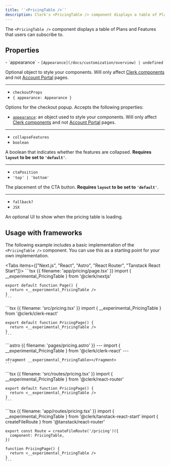```yaml
---
title: '`<PricingTable />`'
description: Clerk's <PricingTable /> component displays a table of Plans and Features that users can subscribe to.
---
```


The `<PricingTable />` component displays a table of Plans and Features that users can subscribe to.

## Properties

<Properties>
  - `appearance`
  - <code>[Appearance](/docs/customization/overview) | undefined</code>

  Optional object to style your components. Will only affect [Clerk components](/docs/components/overview) and not [Account Portal](/docs/account-portal/overview) pages.

  ---

  - `checkoutProps`
  - `{ appearance: Appearance }`

  Options for the checkout popup. Accepts the following properties:

  - [`appearance`](/docs/customization/overview): an object used to style your components. Will only affect [Clerk components](/docs/components/overview) and not [Account Portal](/docs/account-portal/overview) pages.

  ---

  - `collapseFeatures`
  - `boolean`

  A boolean that indicates whether the features are collapsed. **Requires `layout` to be set to `'default'`**.

  ---

  - `ctaPosition`
  - `'top' | 'bottom'`

  The placement of the CTA button. **Requires `layout` to be set to `'default'`**.

  ---

  - `fallback?`
  - `JSX`

  An optional UI to show when the pricing table is loading.
</Properties>

## Usage with frameworks

The following example includes a basic implementation of the `<PricingTable />` component. You can use this as a starting point for your own implementation.

<Tabs items={["Next.js", "React", "Astro", "React Router", "Tanstack React Start"]}>
  <Tab>
    ```tsx {{ filename: 'app/pricing/page.tsx' }}
    import { __experimental_PricingTable } from '@clerk/nextjs'

    export default function Page() {
      return <__experimental_PricingTable />
    }
    ```
  </Tab>

  <Tab>
    ```tsx {{ filename: 'src/pricing.tsx' }}
    import { __experimental_PricingTable } from '@clerk/clerk-react'

    export default function PricingPage() {
      return <__experimental_PricingTable />
    }
    ```
  </Tab>

  <Tab>
    ```astro {{ filename: 'pages/pricing.astro' }}
    ---
    import { __experimental_PricingTable } from '@clerk/clerk-react'
    ---

    <Fragment __experimental_PricingTable></Fragment>
    ```
  </Tab>

  <Tab>
    ```tsx {{ filename: 'src/routes/pricing.tsx' }}
    import { __experimental_PricingTable } from '@clerk/react-router'

    export default function PricingPage() {
      return <__experimental_PricingTable />
    }
    ```
  </Tab>

  <Tab>
    ```tsx {{ filename: 'app/routes/pricing.tsx' }}
    import { __experimental_PricingTable } from '@clerk/tanstack-react-start'
    import { createFileRoute } from '@tanstack/react-router'

    export const Route = createFileRoute('/pricing')({
      component: PricingTable,
    })

    function PricingPage() {
      return <__experimental_PricingTable />
    }
    ```
  </Tab>
</Tabs>
